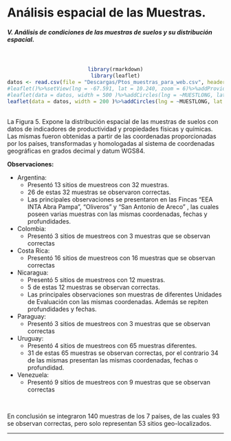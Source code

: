 # Análisis espacial de las Muestras. {-}

##### V. Análisis de condiciones de las muestras de suelos y su distribución espacial. {-}

<br>

<div><center>
```r
library(rmarkdown)
library(leaflet)
datos <- read.csv(file = "Descargas/Ptos_muestras_para_web.csv", header=TRUE)
#leaflet()%>%setView(lng = -67.591, lat = 10.240, zoom = 6)%>%addProviderTiles(providers$Esri.WorldImagery)
#leaflet(data = datos, width = 500 )%>%addCircles(lng = ~MUESTLONG, lat = ~MUESTLATI, color = "red" )%>%addProviderTiles(providers$Esri.WorldImagery%>)
leaflet(data = datos, width = 200 )%>%addCircles(lng = ~MUESTLONG, lat = ~MUESTLATI, popup = ~FINCANOMB, label = ~MUESTRAID1, radius = 10, fill = TRUE, fillColor = "blue", fillOpacity = 0.3, color = "red" )%>%addProviderTiles(providers$Esri.WorldImagery)
```
</center></div>
<br>
La Figura 5. Expone la distribución espacial de las muestras de suelos con datos de indicadores de productividad y propiedades físicas y químicas. Las mismas fueron obtenidas a partir de las coordenadas proporcionadas por los países, transformadas y homologadas al sistema de coordenadas geográficas en grados decimal y datum WGS84.

**Observaciones:**

* Argentina:
  * Presentó 13 sitios de muestreos con 32 muestras.
  * 26 de estas 32 muestras se observaron correctas.
  * Las principales observaciones se presentaron en las Fincas “EEA INTA Abra Pampa”, “Oliveros” y “San Antonio de Areco” , las cuales poseen varias muestras  con las mismas coordenadas, fechas y profundidades.
* Colombia:
  * Presentó 3 sitios de muestreos con 3 muestras que se observan correctas 
* Costa Rica:
  * Presentó 16 sitios de muestreos con 16 muestras que se observan correctas 
* Nicaragua:
  * Presentó 5 sitios de muestreos con 12 muestras.
  * 5 de estas 12 muestras se observan correctas.
  * Las principales observaciones son muestras de diferentes Unidades de Evaluación con las mismas coordenadas. Además se repiten profundidades y fechas.
* Paraguay:
  * Presentó 3 sitios de muestreos con 3 muestras que se observan correctas 
* Uruguay:
  * Presentó 4 sitios de muestreos con 65 muestras diferentes.
  * 31 de estas 65 muestras se observan correctas, por el contrario 34 de las mismas presentan las mismas coordenadas, fechas o profundidad.
* Venezuela:
  * Presentó 9 sitios de muestreos con 9 muestras que se observan correctas 

<br>

En conclusión se integraron 140 muestras de los 7 países, de las cuales 93 se observan correctas, pero solo representan 53 sitios geo-localizados.

---
